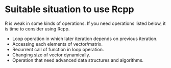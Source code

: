 # Suitable situation to use Rcpp

R is weak in some kinds of operations. If you need operations listed below, it is time to consider using Rcpp.

- Loop operation in which later iteration depends on previous iteration.
- Accessing each elements of vector/matrix.
- Recurrent call of function in loop operation.
- Changing size of vector dynamically.
- Operation that need advanced data structures and algorithms.
